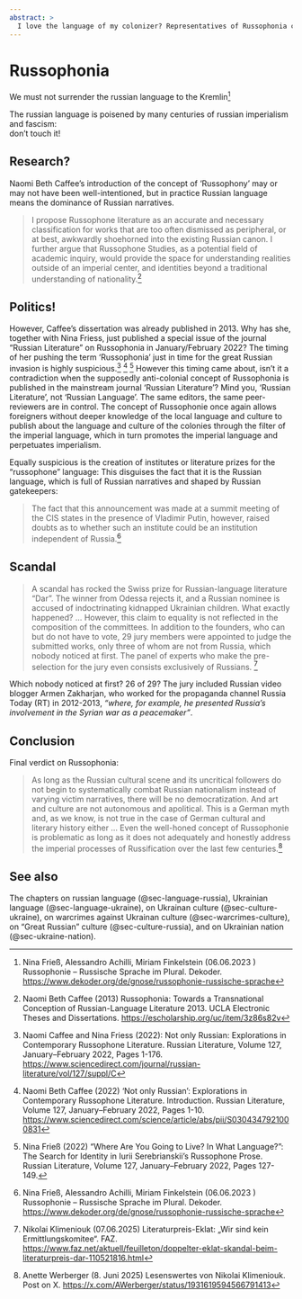 ```yaml
---
abstract: > 
  I love the language of my colonizer? Representatives of Russophonia claim that Russian is the language of the anti-Russian, anti-colonial fight. Whoever believes it. Lol.
---
```


# Russophonia {#sec-language-russophonia}

::: {.callout-caution title="Myth"}
We must not surrender the russian language to the Kremlin[^language-russophonia-5]
:::

::: {.callout-tip title="Truth"}
The russian language is poisened by many centuries of russian imperialism and fascism:  
don't touch it!
:::


## Research?

Naomi Beth Caffee's introduction of the concept of ‘Russophony’ may or may not have been well-intentioned, but in practice Russian language means the dominance of Russian narratives.

>  I propose Russophone literature as an accurate and necessary classification for works that are too often dismissed as peripheral, or at best, awkwardly shoehorned into the existing Russian canon. I further argue that Russophone Studies, as a potential field of academic inquiry, would provide the space for understanding realities outside of an imperial center, and identities beyond a traditional understanding of nationality.[^language-russophonia-1] 

## Politics!

However, Caffee's dissertation was already published in 2013. Why has she, together with Nina Friess, just published a special issue of the journal "Russian Literature" on Russophonia in January/February 2022? The timing of her pushing the term 'Russophonia' just in time for the great Russian invasion is highly suspicious.[^language-russophonia-2] [^language-russophonia-3] [^language-russophonia-4] However this timing came about, isn't it a contradiction when the supposedly anti-colonial concept of Russophonia is published in the mainstream journal  'Russian Literature'? Mind you, 'Russian Literature', not 'Russian Language'. The same editors, the same peer-reviewers are in control. The concept of Russophonie once again allows foreigners without deeper knowledge of the local language and culture to publish about the language and culture of the colonies through the filter of the imperial language, which in turn promotes the imperial language and perpetuates imperialism. 

Equally suspicious is the creation of institutes or literature prizes for the "russophone" language: This disguises the fact that it is the Russian language, which is full of Russian narratives and shaped by Russian gatekeepers:

> The fact that this announcement was made at a summit meeting of the CIS states in the presence of Vladimir Putin, however, raised doubts as to whether such an institute could be an institution independent of Russia.[^language-russophonia-5]


## Scandal

> A scandal has rocked the Swiss prize for Russian-language literature "Dar". The winner from Odessa rejects it, and a Russian nominee is accused of indoctrinating kidnapped Ukrainian children. What exactly happened? ... However, this claim to equality is not reflected in the composition of the committees. In addition to the founders, who can but do not have to vote, 29 jury members were appointed to judge the submitted works, only three of whom are not from Russia, which nobody noticed at first. The panel of experts who make the pre-selection for the jury even consists exclusively of Russians. [^language-russophonia-6]

Which nobody noticed at first? 26 of 29? The jury included Russian video blogger Armen Zakharjan, who worked for the propaganda channel Russia Today (RT) in 2012-2013, *"where, for example, he presented Russia's involvement in the Syrian war as a peacemaker"*.


## Conclusion

Final verdict on Russophonia:

> As long as the Russian cultural scene and its uncritical followers do not begin to systematically combat Russian nationalism instead of varying victim narratives, there will be no democratization. And art and culture are not autonomous and apolitical. This is a German myth and, as we know, is not true in the case of German cultural and literary history either ... Even the well-honed concept of Russophonie is problematic as long as it does not adequately and honestly address the imperial processes of Russification over the last few centuries.[^language-russophonia-7]


## See also

The chapters on russian language  (@sec-language-russia), Ukrainian language  (@sec-language-ukraine), on Ukrainan culture (@sec-culture-ukraine), on warcrimes against Ukrainan culture (@sec-warcrimes-culture), on "Great Russian" culture (@sec-culture-russia), and on Ukrainian nation (@sec-ukraine-nation).


[^language-russophonia-1]: Naomi Beth Caffee (2013) Russophonia: Towards a Transnational Conception of Russian-Language Literature
2013. UCLA Electronic Theses and Dissertations. [https://escholarship.org/uc/item/3z86s82v](https://escholarship.org/uc/item/3z86s82v)

[^language-russophonia-2]: Naomi Caffee and Nina Friess (2022): Not only Russian: Explorations in Contemporary Russophone Literature. Russian Literature,
Volume 127, January–February 2022, Pages 1-176. [https://www.sciencedirect.com/journal/russian-literature/vol/127/suppl/C](https://www.sciencedirect.com/journal/russian-literature/vol/127/suppl/C)

[^language-russophonia-3]: Naomi Beth Caffee (2022) ‘Not only Russian’: Explorations in Contemporary Russophone Literature. Introduction. Russian Literature,
Volume 127, January–February 2022, Pages 1-10. [https://www.sciencedirect.com/science/article/abs/pii/S0304347921000831](https://www.sciencedirect.com/science/article/abs/pii/S0304347921000831)

[^language-russophonia-4]: Nina Frieß (2022) “Where Are You Going to Live? In What Language?”: The Search for Identity in Iurii Serebrianskii’s Russophone Prose. Russian Literature, Volume 127, January–February 2022, Pages 127-149. 

[^language-russophonia-5]: Nina Frieß, Alessandro Achilli, Miriam Finkelstein (06.06.2023 ) Russophonie – Russische Sprache im Plural. Dekoder. [https://www.dekoder.org/de/gnose/russophonie-russische-sprache](https://www.dekoder.org/de/gnose/russophonie-russische-sprache)

[^language-russophonia-6]: Nikolai Klimeniouk (07.06.2025) Literaturpreis-Eklat: „Wir sind kein Ermittlungskomitee“. FAZ. [https://www.faz.net/aktuell/feuilleton/doppelter-eklat-skandal-beim-literaturpreis-dar-110521816.html](https://www.faz.net/aktuell/feuilleton/doppelter-eklat-skandal-beim-literaturpreis-dar-110521816.html)

[^language-russophonia-7]: Anette Werberger (8. Juni 2025) Lesenswertes von Nikolai Klimeniouk. Post on X. [https://x.com/AWerberger/status/1931619594566791413](https://x.com/AWerberger/status/1931619594566791413)
